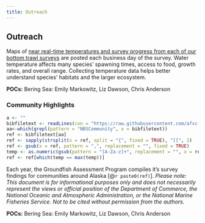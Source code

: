 ```yaml
---
title: Outreach
---
```


## Outreach

Maps of [near real-time temperatures and survey progress from each of our bottom trawl surveys](https://www.fisheries.noaa.gov/alaska/science-data/bottom-trawl-survey-temperature-maps) are posted each business day of the survey. Water temperature affects many species' spawning times, access to food, growth rates, and overall range. Collecting temperature data helps better understand species’ habitats and the larger ecosystem. 

**POCs:** Bering Sea: Emily Markowitz, Liz Dawson, Chris Anderson

### Community Highlights

```r
a <- ""
bibfiletext <- readLines(con = "https://raw.githubusercontent.com/afsc-gap-products/citations/main/cite/bibliography.bib")
aa<-which(grepl(pattern = "NBSCommunity", x = bibfiletext))
ref <- bibfiletext[aa]
ref <- sapply(strsplit(x = ref, split = "{", fixed = TRUE), "[[", 2)
ref <- gsub(x = ref, pattern = ",", replacement = "", fixed = TRUE)
temp <- as.numeric(gsub(pattern = "[A-Za-z]+", replacement = "", x = ref))
ref <- ref[which(temp == max(temp))]
```

Each year, the Groundfish Assessment Program compiles it’s survey findings for communities around Alaska [@`r paste0(ref)`]. *Please note: This document is for informational purposes only and does not necessarily represent the views or official position of the Department of Commerce, the National Oceanic and Atmospheric Administration, or the National Marine Fisheries Service. Not to be cited without permission from the authors. *

**POCs:** Bering Sea: Emily Markowitz, Liz Dawson, Chris Anderson